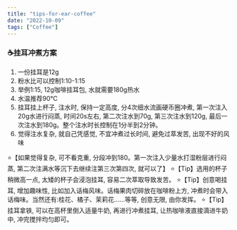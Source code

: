 ```yaml
---
title: "tips-for-ear-coffee"
date: "2022-10-09"
tags: ["Coffee"]
---
```


### ☕挂耳冲煮方案

1. 一份挂耳是12g
2. 粉水比可以控制1:10-1:15
3. 举例1:15, 12g咖啡挂耳包, 水就需要180g热水
4. 水温推荐90℃
5. 挂耳挂上杯子, 注水时, 保持一定高度, 分4次细水流画硬币圈冲煮, 第一次注入20g水进行闷蒸, 时间20s左右, 第二次注水到70g, 第三次注水到120g, 最后一次注水到180g。整个注水时长控制在1分半到2分钟。
6. 觉得注水复杂, 就自己凭感觉, 不宜冲煮过长时间, 避免过萃发苦, 出现不好的风味

⭐【如果觉得复杂, 可不看克重, 分段冲到180。第一次注入少量水打湿粉层进行闷蒸, 第二次注满水等沉下去继续注第三次第四次, 就可以了】
⭐【Tip】选用的杯子稍微高一点, 太矮的杯子会浸泡挂耳, 容易二次萃取导致发苦。
⭐【Tip】创意喝挂耳, 增加趣味性, 比如加入话梅风味。话梅果肉切碎放在咖啡粉上方, 冲煮时会带入话梅味。当然还有:桂花、橘子、茉莉花……等等, 创意无限, 由你发挥。
⭐【Tip】挂耳拿铁, 可以在高杯里倒入适量牛奶, 再进行冲煮挂耳, 让热咖啡液直接滴进牛奶中, 冲完搅拌均匀即可。

